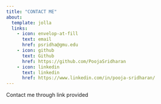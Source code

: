 ```yaml
---
title: "CONTACT ME"
about: 
  template: jolla
  links:
    - icon: envelop-at-fill
      text: email
      href: psridha@gmu.edu
    - icon: github
      text: Github
      href: https://github.com/PoojaSridharan
    - icon: linkedin
      text: linkedin
      href: https://www.linkedin.com/in/pooja-sridharan/
---
```


Contact me through link provided
